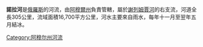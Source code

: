 '''諾拉河'''是[[俄羅斯|俄羅斯]]的河流，由[[阿穆爾州|阿穆爾州]]負責管轄，屬於[[謝列姆賈河|謝列姆賈河]]的右支流，河道全長305公里，流域面積16,700平方公里，河水主要來自雨水，每年十一月至翌年五月結冰。

{{Russia-geo-stub}}
[[Category:阿穆尔州河流|Category:阿穆尔州河流]]